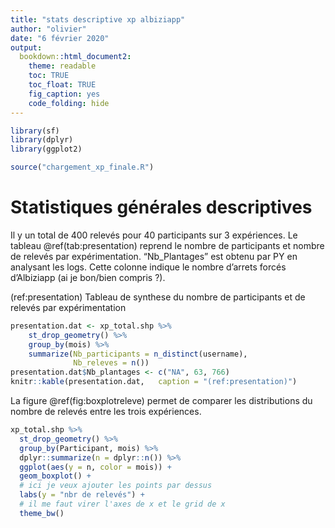 ```yaml
---
title: "stats descriptive xp albiziapp"
author: "olivier"
date: "6 février 2020"
output: 
  bookdown::html_document2:
    theme: readable
    toc: TRUE
    toc_float: TRUE
    fig_caption: yes
    code_folding: hide
---
```

```r
library(sf)
library(dplyr)
library(ggplot2)

source("chargement_xp_finale.R")
```


# Statistiques générales descriptives

Il y un total de 400 relevés pour 40 participants sur 3 expériences. Le tableau \@ref(tab:presentation) reprend le nombre de participants et nombre de relevés par expérimentation.  "Nb_Plantages" est obtenu par PY en analysant les logs. Cette colonne indique le nombre d'arrets forcés d'Albiziapp (ai je bon/bien compris ?). 

(ref:presentation) Tableau de synthese du nombre de participants et de relevés par expérimentation

```r
presentation.dat <- xp_total.shp %>% 
    st_drop_geometry() %>% 
    group_by(mois) %>% 
    summarize(Nb_participants = n_distinct(username),
              Nb_releves = n())
presentation.dat$Nb_plantages <- c("NA", 63, 766)
knitr::kable(presentation.dat,   caption = "(ref:presentation)")

```
 


La figure \@ref(fig:boxplotreleve) permet de comparer les distributions du nombre de relevés entre les trois expériences. 

```r
xp_total.shp %>% 
  st_drop_geometry() %>% 
  group_by(Participant, mois) %>% 
  dplyr::summarize(n = dplyr::n()) %>% 
  ggplot(aes(y = n, color = mois)) +
  geom_boxplot() + 
  # ici je veux ajouter les points par dessus
  labs(y = "nbr de relevés") +
  # il me faut virer l'axes de x et le grid de x
  theme_bw() 
```

